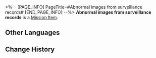 <%-- [PAGE_INFO]
PageTitle=#Abnormal images from surveillance records#
[END_PAGE_INFO] --%>
{{Item Infobox
|id          = 140403
|image       = Item Abnormal images from surveillance records.png
|type        = Mission Item
|invCategory = 
|rarity      = 3
|effect      = 
|description = Surveillance images provided by the security robot. It records the suspicious figure that recently approached the door security system.
}}
'''Abnormal images from surveillance records''' is a [[Mission Item]].

==Other Languages==
{{Other Languages
|en   = Abnormal images from surveillance records
|zhs  = 监控记录的异常画面
|zht  = 監視錄影的異常畫面
|ja   = 監視カメラが記録した異常な映像
|ko   = 감시 카메라 속 이상 화면
|es   = Imágenes anómalas de las cámaras de seguridad
|fr   = Images anormales du système de surveillance
|ru   = Аномальные изображения с камер наблюдения
|th   = ภาพผิดปกติของบันทึกตรวจสอบ
|vi   = Hình Ảnh Lạ Từ Nhật Ký Giám Sát
|de   = Überwachungsaufzeichnung
|id   = Gambar Aneh dari Rekaman Kamera Pengawas
|pt   = Imagens Anormais das Câmeras de Segurança
}}

==Change History==
{{Change History|1.6}}